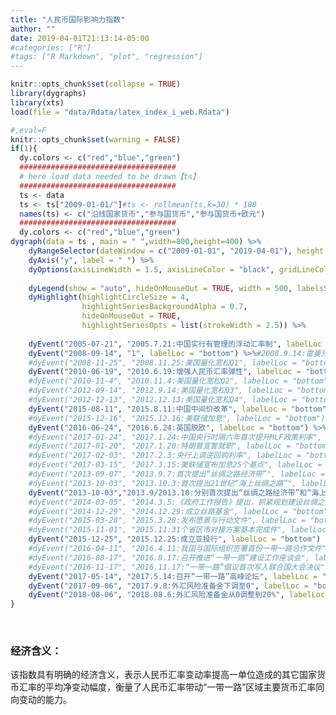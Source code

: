 ```yaml
---
title: "人民币国际影响力指数"
author: ""
date: 2019-04-01T21:13:14-05:00
#categories: ["R"] 
#tags: ["R Markdown", "plot", "regression"]
---
```


```r
knitr::opts_chunk$set(collapse = TRUE)
library(dygraphs)
library(xts)
load(file = "data/Rdata/latex_index_i_web.Rdata")
```

```r
#,eval=F
knitr::opts_chunk$set(warning = FALSE)
if(1){
  dy.colors <- c("red","blue","green")
  ###################################
  # here load data needed to be drawn【ts】
  ###################################
  ts <- data 
  ts <- ts["2009-01-01/"]#ts <- rollmean(ts,k=30) * 100
  names(ts) <- c("沿线国家货币","参与国货币","参与国货币+欧元")
  ###################################
  dy.colors <- c("red","blue","green")
dygraph(data = ts , main = " ",width=800,height=400) %>%
    dyRangeSelector(dateWindow = c("2009-01-01", "2019-04-01"), height = 20)  %>%#valueRange = c(min(data)-4, max(data)+4)
    dyAxis("y", label = " ") %>%
    dyOptions(axisLineWidth = 1.5, axisLineColor = "black", gridLineColor = "lightblue", colors = dy.colors, strokeWidth = 2) %>%
    
    dyLegend(show = "auto", hideOnMouseOut = TRUE, width = 500, labelsSeparateLines = FALSE) %>%
    dyHighlight(highlightCircleSize = 4, 
                highlightSeriesBackgroundAlpha = 0.7,
                hideOnMouseOut = TRUE,
                highlightSeriesOpts = list(strokeWidth = 2.5)) %>%
    
    dyEvent("2005-07-21", "2005.7.21:中国实行有管理的浮动汇率制", labelLoc = "bottom") %>%
    dyEvent("2008-09-14", "1", labelLoc = "bottom") %>%#2008.9.14:雷曼兄弟破产
    #dyEvent("2008-11-25", "2008.11.25:美国量化宽松Q1", labelLoc = "bottom") %>%
    dyEvent("2010-06-19", "2010.6.19:增强人民币汇率弹性", labelLoc = "bottom") %>%
    #dyEvent("2010-11-4", "2010.11.4:美国量化宽松Q2", labelLoc = "bottom") %>%
    #dyEvent("2012-09-14", "2012.9.14:美国量化宽松Q3", labelLoc = "bottom") %>%
    #dyEvent("2012-12-13", "2012.12.13:美国量化宽松Q4", labelLoc = "bottom") %>%
    dyEvent("2015-08-11", "2015.8.11:中国中间价改革", labelLoc = "bottom") %>%
    #dyEvent("2015-12-16", "2015.12.16:美联储加息", labelLoc = "bottom") %>%
    dyEvent("2016-06-24", "2016.6.24:英国脱欧", labelLoc = "bottom") %>%
    #dyEvent("2017-01-24", "2017.1.24:中国央行时隔六年首次提升MLF政策利率", labelLoc = "bottom") %>%
    #dyEvent("2017-01-20", "2017.1.20:特朗普宣誓就职", labelLoc = "bottom") %>%
    #dyEvent("2017-02-03", "2017.2.3:央行上调逆回购利率", labelLoc = "bottom") %>%
    #dyEvent("2017-03-15", "2017.3.15:美联储宣布加息25个基点", labelLoc = "bottom") %>%
    #dyEvent("2013-09-07", "2013.9.7:首次提出“丝绸之路经济带”", labelLoc = "bottom") %>%
    #dyEvent("2013-10-03", "2013.10.3:首次提出21世纪“海上丝绸之路”", labelLoc = "bottom") %>%
    dyEvent("2013-10-03","2013.9/2013.10:分别首次提出“丝绸之路经济带”和“海上丝绸之路”", labelLoc = "bottom") %>%
    #dyEvent("2014-03-05", "2014.3.5:《政府工作报告》提出，抓紧规划建设丝绸之路经济带、21世纪海上丝绸之路", labelLoc = "bottom") %>%
    #dyEvent("2014-12-29", "2014.12.29:成立丝路基金", labelLoc = "bottom") %>%
    #dyEvent("2015-03-28", "2015.3.28:发布愿景与行动文件", labelLoc = "bottom") %>%
    #dyEvent("2015-11-01", "2015.11:31个省区市对接方案基本完成件", labelLoc = "bottom") %>%
    dyEvent("2015-12-25", "2015.12.25:成立亚投行", labelLoc = "bottom") %>%
    #dyEvent("2016-04-11", "2016.4.11:我国与国际组织签署首份一带一路合作文件", labelLoc = "bottom") %>%
    #dyEvent("2016-08-17", "2016.8.17:召开推进“一带一路”建设工作座谈会", labelLoc = "bottom") %>%
    #dyEvent("2016-11-17", "2016.11.17:“一带一路”倡议首次写入联合国大会决议", labelLoc = "bottom") %>%
    dyEvent("2017-05-14", "2017.5.14:召开“一带一路”高峰论坛", labelLoc = "bottom") %>%
    dyEvent("2017-09-06", "2017.9.8:外汇风险准备金下调至0", labelLoc = "bottom") %>%
    dyEvent("2018-08-06", "2018.08.6:外汇风险准备金从0调整到20%", labelLoc = "bottom")
}
```

<br>

### 经济含义：

该指数具有明确的经济含义，表示人民币汇率变动率提高一单位造成的其它国家货币汇率的平均净变动幅度，衡量了人民币汇率带动“一带一路”区域主要货币汇率同向变动的能力。


